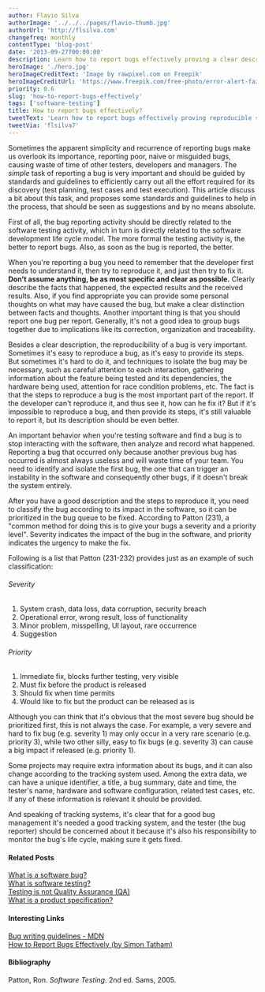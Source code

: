 ```yaml
---
author: Flavio Silva
authorImage: '../../../pages/flavio-thumb.jpg'
authorUrl: 'http://flsilva.com'
changefreq: monthly
contentType: 'blog-post'
date: '2013-09-27T00:00:00'
description: Learn how to report bugs effectively proving a clear description, reproducible steps, sorting by severity and priority, and more.
heroImage: './hero.jpg'
heroImageCreditText: 'Image by rawpixel.com on Freepik'
heroImageCreditUrl: 'https://www.freepik.com/free-photo/error-alert-failure-icon-problem-concept_16482944.htm#&position=25&from_view=undefined'
priority: 0.6
slug: 'how-to-report-bugs-effectively'
tags: ['software-testing']
title: How to report bugs effectively?
tweetText: 'Learn how to report bugs effectively proving reproducible steps, sorting, and more'
tweetVia: 'flsilva7'
---
```


Sometimes the apparent simplicity and recurrence of reporting bugs make us overlook its importance, reporting poor, naive or misguided bugs, causing waste of time of other testers, developers and managers.
The _simple_ task of reporting a bug is very important and should be guided by standards and guidelines to efficiently carry out all the effort required for its discovery (test planning, test cases and test execution).
This article discuss a bit about this task, and proposes some standards and guidelines to help in the process, that should be seen as suggestions and by no means absolute.

First of all, the bug reporting activity should be directly related to the software testing activity, which in turn is directly related to the software development life cycle model.
The more formal the testing activity is, the better to report bugs.
Also, as soon as the bug is reported, the better.

When you're reporting a bug you need to remember that the developer first needs to understand it, then try to reproduce it, and just then try to fix it.
**Don't assume anything, be as most specific and clear as possible.**
Clearly describe the facts that happened, the expected results and the received results.
Also, if you find appropriate you can provide some personal thoughts on what may have caused the bug, but make a clear distinction between facts and thoughts.
Another important thing is that you should report one bug per report.
Generally, it's not a good idea to group bugs together due to implications like its correction, organization and traceability.

Besides a clear description, the reproducibility of a bug is very important.
Sometimes it's easy to reproduce a bug, as it's easy to provide its steps.
But sometimes it's hard to do it, and techniques to isolate the bug may be necessary, such as careful attention to each interaction, gathering information about the feature being tested and its dependencies, the hardware being used, attention for race condition problems, etc.
The fact is that the steps to reproduce a bug is the most important part of the report.
If the developer can't reproduce it, and thus see it, how can he fix it?
But if it's impossible to reproduce a bug, and then provide its steps, it's still valuable to report it, but its description should be even better.

An important behavior when you're testing software and find a bug is to stop interacting with the software, then analyze and record what happened.
Reporting a bug that occurred only because another previous bug has occurred is almost always useless and will waste time of your team.
You need to identify and isolate the first bug, the one that can trigger an instability in the software and consequently other bugs, if it doesn't break the system entirely.

After you have a good description and the steps to reproduce it, you need to classify the bug according to its impact in the software, so it can be prioritized in the bug queue to be fixed.
According to Patton (231), a "common method for doing this is to give your bugs a severity and a priority level".
Severity indicates the impact of the bug in the software, and priority indicates the urgency to make the fix.

Following is a list that Patton (231-232) provides just as an example of such classification:

###### Severity

1. System crash, data loss, data corruption, security breach
2. Operational error, wrong result, loss of functionality
3. Minor problem, misspelling, UI layout, rare occurrence
4. Suggestion

###### Priority

1. Immediate fix, blocks further testing, very visible
2. Must fix before the product is released
3. Should fix when time permits
4. Would like to fix but the product can be released as is

Although you can think that it's obvious that the most severe bug should be prioritized first, this is not always the case.
For example, a very severe and hard to fix bug (e.g. severity 1) may only occur in a very rare scenario (e.g. priority 3), while two other silly, easy to fix bugs (e.g. severity 3) can cause a big impact if released (e.g. priority 1).

Some projects may require extra information about its bugs, and it can also change according to the tracking system used.
Among the extra data, we can have a unique identifier, a title, a bug summary, date and time, the tester's name, hardware and software configuration, related test cases, etc.
If any of these information is relevant it should be provided.

And speaking of tracking systems, it's clear that for a good bug management it's needed a good tracking system, and the tester (the bug reporter) should be concerned about it because it's also his responsibility to monitor the bug's life cycle, making sure it gets fixed.

#### Related Posts

[What is a software bug?](/blog/what-really-is-a-software-bug)<br />
[What is software testing?](/blog/what-is-software-testing/)<br />
[Testing is not Quality Assurance (QA)](/blog/testing-is-not-quality-assurance-qa/)<br />
[What is a product specification?](/blog/what-is-a-product-specification/)

#### Interesting Links

[Bug writing guidelines - MDN](https://bugzilla.mozilla.org/page.cgi?id=bug-writing.html)<br />
[How to Report Bugs Effectively (by Simon Tatham)](http://www.chiark.greenend.org.uk/~sgtatham/bugs.html)

#### Bibliography

Patton, Ron. _Software Testing_. 2nd ed. Sams, 2005.
